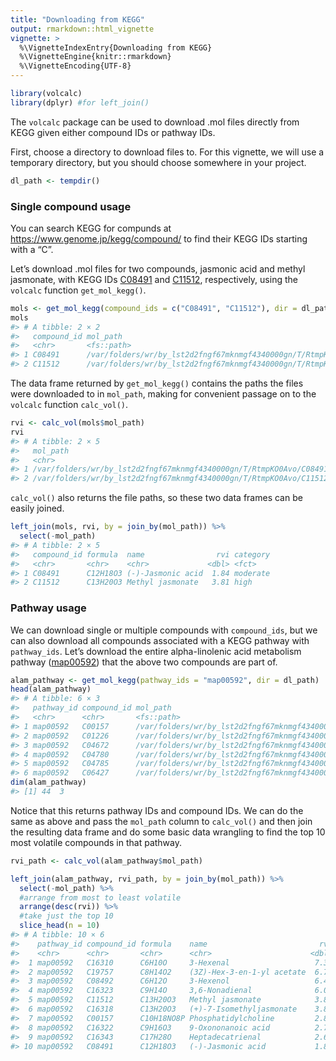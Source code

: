 ```yaml
---
title: "Downloading from KEGG"
output: rmarkdown::html_vignette
vignette: >
  %\VignetteIndexEntry{Downloading from KEGG}
  %\VignetteEngine{knitr::rmarkdown}
  %\VignetteEncoding{UTF-8}
---
```


<!-- generated from kegg-source.Rmd.source.  Please edit that file! -->




```r
library(volcalc)
library(dplyr) #for left_join()
```

The `volcalc` package can be used to download .mol files directly from KEGG given either compound IDs or pathway IDs.

First, choose a directory to download files to.  For this vignette, we will use a temporary directory, but you should choose somewhere in your project.


```r
dl_path <- tempdir()
```

### Single compound usage

You can search KEGG for compunds at <https://www.genome.jp/kegg/compound/> to find their KEGG IDs starting with a "C".

Let's download .mol files for two compounds, jasmonic acid and methyl jasmonate, with KEGG IDs [C08491](https://www.kegg.jp/entry/C08491) and [C11512](https://www.kegg.jp/entry/C11512), respectively, using the `volcalc` function `get_mol_kegg()`. 


```r
mols <- get_mol_kegg(compound_ids = c("C08491", "C11512"), dir = dl_path)
mols
#> # A tibble: 2 × 2
#>   compound_id mol_path                                                              
#>   <chr>       <fs::path>                                                            
#> 1 C08491      /var/folders/wr/by_lst2d2fngf67mknmgf4340000gn/T/RtmpKO0Avo/C08491.mol
#> 2 C11512      /var/folders/wr/by_lst2d2fngf67mknmgf4340000gn/T/RtmpKO0Avo/C11512.mol
```

The data frame returned by `get_mol_kegg()` contains the paths the files were downloaded to in `mol_path`, making for convenient passage on to the `volcalc` function `calc_vol()`.


```r
rvi <- calc_vol(mols$mol_path)
rvi
#> # A tibble: 2 × 5
#>   mol_path                                                               formula  name             rvi category
#>   <chr>                                                                  <chr>    <chr>          <dbl> <fct>   
#> 1 /var/folders/wr/by_lst2d2fngf67mknmgf4340000gn/T/RtmpKO0Avo/C08491.mol C12H18O3 (-)-Jasmonic …  1.84 moderate
#> 2 /var/folders/wr/by_lst2d2fngf67mknmgf4340000gn/T/RtmpKO0Avo/C11512.mol C13H20O3 Methyl jasmon…  3.81 high
```

`calc_vol()` also returns the file paths, so these two data frames can be easily joined.


```r
left_join(mols, rvi, by = join_by(mol_path)) %>%
  select(-mol_path)
#> # A tibble: 2 × 5
#>   compound_id formula  name                rvi category
#>   <chr>       <chr>    <chr>             <dbl> <fct>   
#> 1 C08491      C12H18O3 (-)-Jasmonic acid  1.84 moderate
#> 2 C11512      C13H20O3 Methyl jasmonate   3.81 high
```


### Pathway usage
<!-- TODO: change this example to a pathway module or smaller pathway -->

We can download single or multiple compounds with `compound_ids`, but we can also download all compounds associated with a KEGG pathway with `pathway_ids`.  Let's download the entire alpha-linolenic acid metabolism pathway ([map00592](https://www.kegg.jp/entry/map00592)) that the above two compounds are part of.


```r
alam_pathway <- get_mol_kegg(pathway_ids = "map00592", dir = dl_path)
head(alam_pathway)
#> # A tibble: 6 × 3
#>   pathway_id compound_id mol_path                                                                       
#>   <chr>      <chr>       <fs::path>                                                                     
#> 1 map00592   C00157      /var/folders/wr/by_lst2d2fngf67mknmgf4340000gn/T/RtmpKO0Avo/map00592/C00157.mol
#> 2 map00592   C01226      /var/folders/wr/by_lst2d2fngf67mknmgf4340000gn/T/RtmpKO0Avo/map00592/C01226.mol
#> 3 map00592   C04672      /var/folders/wr/by_lst2d2fngf67mknmgf4340000gn/T/RtmpKO0Avo/map00592/C04672.mol
#> 4 map00592   C04780      /var/folders/wr/by_lst2d2fngf67mknmgf4340000gn/T/RtmpKO0Avo/map00592/C04780.mol
#> 5 map00592   C04785      /var/folders/wr/by_lst2d2fngf67mknmgf4340000gn/T/RtmpKO0Avo/map00592/C04785.mol
#> 6 map00592   C06427      /var/folders/wr/by_lst2d2fngf67mknmgf4340000gn/T/RtmpKO0Avo/map00592/C06427.mol
dim(alam_pathway)
#> [1] 44  3
```

Notice that this returns pathway IDs and compound IDs.  We can do the same as above and pass the `mol_path` column to `calc_vol()` and then join the resulting data frame and do some basic data wrangling to find the top 10 most volatile compounds in that pathway.


```r
rvi_path <- calc_vol(alam_pathway$mol_path)
```



```r
left_join(alam_pathway, rvi_path, by = join_by(mol_path)) %>% 
  select(-mol_path) %>% 
  #arrange from most to least volatile
  arrange(desc(rvi)) %>% 
  #take just the top 10
  slice_head(n = 10)
#> # A tibble: 10 × 6
#>    pathway_id compound_id formula    name                         rvi category
#>    <chr>      <chr>       <chr>      <chr>                      <dbl> <fct>   
#>  1 map00592   C16310      C6H10O     3-Hexenal                   7.32 high    
#>  2 map00592   C19757      C8H14O2    (3Z)-Hex-3-en-1-yl acetate  6.75 high    
#>  3 map00592   C08492      C6H12O     3-Hexenol                   6.45 high    
#>  4 map00592   C16323      C9H14O     3,6-Nonadienal              6.05 high    
#>  5 map00592   C11512      C13H20O3   Methyl jasmonate            3.81 high    
#>  6 map00592   C16318      C13H20O3   (+)-7-Isomethyljasmonate    3.81 high    
#>  7 map00592   C00157      C10H18NO8P Phosphatidylcholine         2.89 high    
#>  8 map00592   C16322      C9H16O3    9-Oxononanoic acid          2.77 high    
#>  9 map00592   C16343      C17H28O    Heptadecatrienal            2.69 high    
#> 10 map00592   C08491      C12H18O3   (-)-Jasmonic acid           1.84 moderate
```

